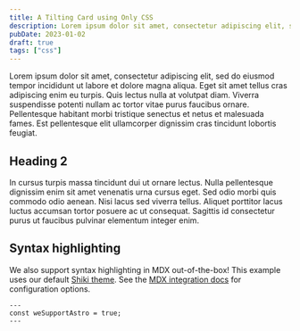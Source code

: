 ```yaml
---
title: A Tilting Card using Only CSS
description: Lorem ipsum dolor sit amet, consectetur adipiscing elit, sed do eiusmod tempor incididunt ut labore et dolore magna aliqua.
pubDate: 2023-01-02
draft: true
tags: ["css"]
---
```



Lorem ipsum dolor sit amet, consectetur adipiscing elit, sed do eiusmod tempor incididunt ut labore et dolore magna aliqua. Eget sit amet tellus cras adipiscing enim eu turpis. Quis lectus nulla at volutpat diam. Viverra suspendisse potenti nullam ac tortor vitae purus faucibus ornare. Pellentesque habitant morbi tristique senectus et netus et malesuada fames. Est pellentesque elit ullamcorper dignissim cras tincidunt lobortis feugiat.

## Heading 2

In cursus turpis massa tincidunt dui ut ornare lectus. Nulla pellentesque dignissim enim sit amet venenatis urna cursus eget. Sed odio morbi quis commodo odio aenean. Nisi lacus sed viverra tellus. Aliquet porttitor lacus luctus accumsan tortor posuere ac ut consequat. Sagittis id consectetur purus ut faucibus pulvinar elementum integer enim.

## Syntax highlighting

We also support syntax highlighting in MDX out-of-the-box! This example uses our default [Shiki theme](https://github.com/shikijs/shiki). See the [MDX integration docs](https://docs.astro.build/en/guides/integrations-guide/mdx/#syntax-highlighting) for configuration options.

<CodePenEmbed embedId="GRdrXPb" title="A new attempt" height="500"/>


```astro
---
const weSupportAstro = true;
---
